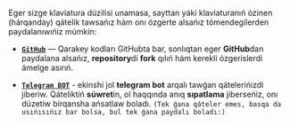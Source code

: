 Eger sizge klaviatura dúzilisi unamasa, sayttan yáki klaviaturanıń ózinen (hárqanday) qátelik tawsańız hám onı ózgerte alsańız tómendegilerden paydalanıwıńiz múmkin:

- **[`GitHub`](https://github.com/uabdirasul/qarakey)** — Qarakey kodları GitHubta bar, sonlıqtan eger **GitHub**dan paydalana alsańız, **repository**di **fork** qılıń hám kerekli ózgerislerdi ámelge asırıń.

- **[`Telegram BOT`](https://t.me/qarakey_bot)** - ekinshi jol **telegram bot** arqalı tawǵan qátelerińizdi jiberiw. Qáteliktiń **súwret**in, ol haqqında anıq **sıpatlama** jiberseńiz, onı dúzetiw birqansha ańsatlaw boladı. `(Tek ǵana qáteler emes, basqa da usıńısıńız bar bolsa, bul tek ǵana paydalı boladı:)`
